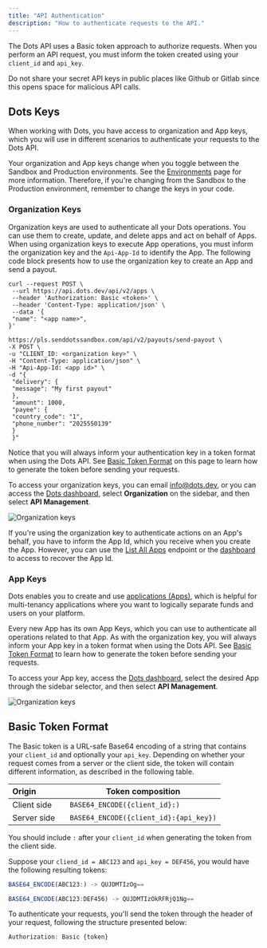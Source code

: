 ```yaml
---
title: "API Authentication"
description: "How to authenticate requests to the API."
---
```


The Dots API uses a Basic token approach to authorize requests. When you perform an API request, you must inform the token created using your `client_id` and `api_key`.

<Warning>Do not share your secret API keys in public places like Github or Gitlab since this opens space for malicious API calls.</Warning>

## Dots Keys

When working with Dots, you have access to organization and App keys, which you will use in different scenarios to authenticate your requests to the Dots API.

<Note>Your organization and App keys change when you toggle between the Sandbox and Production environments. See the [Environments](/overview/environments) page for more information. Therefore, if you're changing from the Sandbox to the Production environment, remember to change the keys in your code.</Note>

### Organization Keys

Organization keys are used to authenticate all your Dots operations. You can use them to create, update, and delete apps and act on behalf of Apps. When using organization keys to execute App operations, you must inform the organization key and the `Api-App-Id` to identify the App. The following code block presents how to use the organization key to create an App and send a payout. 

<CodeGroup>

```curl Create App
curl --request POST \
 --url https://api.dots.dev/api/v2/apps \
 --header 'Authorization: Basic <token>' \
 --header 'Content-Type: application/json' \
 --data '{
 "name": "<app name>",
}'
```

```curl Send Payout
https://pls.senddotssandbox.com/api/v2/payouts/send-payout \
-X POST \
-u "CLIENT_ID: <organization key>" \
-H "Content-Type: application/json" \
-H "Api-App-Id: <app id>" \
-d "{
 "delivery": {
 "message": "My first payout"
 },
 "amount": 1000,
 "payee": {
 "country_code": "1",
 "phone_number": "2025550139"
 }
 }"
```
</CodeGroup>


Notice that you will always inform your authentication key in a token format when using the Dots API. See [Basic Token Format](#basic-token-format) on this page to learn how to generate the token before sending your requests.

To access your organization keys, you can email info@dots.dev, or you can access the [Dots dashboard](https://dashboard.dots.dev/), select **Organization** on the sidebar, and then select **API Management**.

![Organization keys](../images/organization-keys.png)

If you're using the organization key to authenticate actions on an App's behalf, you have to inform the App Id, which you receive when you create the App. However, you can use the [List All Apps](/api-reference/users/list-all-users) endpoint or the [dashboard](https://dashboard.dots.dev/) to access to recover the App Id.

### App Keys

Dots enables you to create and use [applications (Apps)](/overview/concepts#applications-apps), which is helpful for multi-tenancy applications where you want to logically separate funds and users on your platform. 

Every new App has its own App Keys, which you can use to authenticate all operations related to that App. As with the organization key, you will always inform your App key in a token format when using the Dots API. See [Basic Token Format](#basic-token-format) to learn how to generate the token before sending your requests.

To access your App key, access the [Dots dashboard](https://dashboard.dots.dev/), select the desired App through the sidebar selector, and then select **API Management**.

![Organization keys](../images/app-keys.png)

## Basic Token Format

The Basic token is a URL-safe Base64 encoding of a string that contains your `client_id` and optionally your `api_key`. Depending on whether your request comes from a server or the client side, the token will contain different information, as described in the following table.

| Origin            | Token composition |
|-------------|-------|
| Client side | `BASE64_ENCODE({client_id}:)` |
| Server side | `BASE64_ENCODE({client_id}:{api_key})` |

<Note>You should include `:` after your `client_id` when generating the token from the client side.</Note>

Suppose your `cliend_id = ABC123` and `api_key = DEF456`, you would have the following resulting tokens:

<CodeGroup>

```javascript Client side
BASE64_ENCODE(ABC123:) -> QUJDMTIzOg==
```

```javascript Server side
BASE64_ENCODE(ABC123:DEF456) -> QUJDMTIzOkRFRjQ1Ng==
```
</CodeGroup>

To authenticate your requests, you'll send the token through the header of your request, following the structure presented below:

```javascript Header format
Authorization: Basic {token}
```